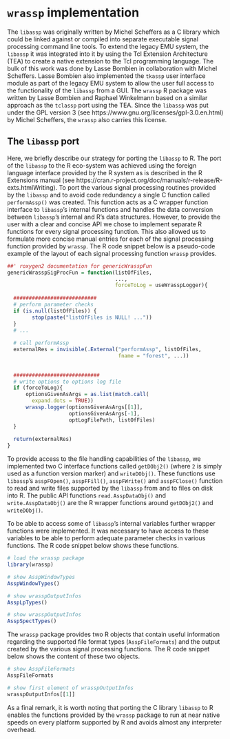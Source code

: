 # `wrassp` implementation {#chap:wrassp_impl}

The `libassp` was originally written by Michel Scheffers as a C library which could be linked against or compiled into separate executable signal processing command line tools. To extend the legacy EMU system, the `libassp` it was integrated into it by using the Tcl Extension Architecture (TEA) to create a native extension to the Tcl programming language. The bulk of this work was done by Lasse Bombien in collaboration with Michel Scheffers. Lasse Bombien also implemented the `tkassp` user interface module as part of the legacy EMU system to allow the user full access to the functionality of the `libassp` from a GUI. The `wrassp` R package was written by Lasse Bombien and Raphael Winkelmann based on a similar approach as the `tclassp` port using the TEA. Since the `libassp` was put under the GPL version 3 (see https://www.gnu.org/licenses/gpl-3.0.en.html) by Michel Scheffers, the `wrassp` also carries this license.


## The `libassp` port

Here, we briefly describe our strategy for porting the `libassp` to R. The port of the `libassp` to the R eco-system was achieved using the foreign language interface provided by the R system as is described in the R Extensions manual (see https://cran.r-project.org/doc/manuals/r-release/R-exts.htmlWriting). To port the various signal processing routines provided by the `libassp` and to avoid code redundancy a single C function called `performAssp()` was created. This function acts as a C wrapper function interface to `libassp`'s internal functions and handles the data conversion between `libassp`'s internal and R's data structures. However, to provide the user with a clear and concise API we chose to implement separate R functions for every signal processing function. This also allowed us to formulate more concise manual entries for each of the signal processing function provided by `wrassp`. The R code snippet below is a pseudo-code example of the layout of each signal processing function `wrassp` provides.

```r
##' roxygen2 documentation for genericWrasspFun
genericWrasspSigProcFun = function(listOfFiles,
                                   ...,
                                   forceToLog = useWrasspLogger){
  
  ###########################
  # perform parameter checks
  if (is.null(listOfFiles)) {
		stop(paste("listOfFiles is NULL! ..."))
  }
  # ...
  
  # call performAssp
  externalRes = invisible(.External("performAssp", listOfFiles, 
                                    fname = "forest", ...))
  
  
  ############################
  # write options to options log file
  if (forceToLog){
	  optionsGivenAsArgs = as.list(match.call(
	    expand.dots = TRUE))
	  wrassp.logger(optionsGivenAsArgs[[1]], 
	                optionsGivenAsArgs[-1],
	                optLogFilePath, listOfFiles)
  }    
  
  return(externalRes)
}
```

To provide access to the file handling capabilities of the `libassp`, we implemented two C interface functions called `getDObj2()` (where `2` is simply used as a function version marker) and `writeDObj()`. These functions use `libassp`'s `asspFOpen()`, `asspFFill()`, `asspFWrite()` and `asspFClose()` function to read and write files supported by the `libassp` from and to files on disk into R. The public API functions `read.AsspDataObj()` and `write.AsspDataObj()` are the R wrapper functions around `getDObj2()` and `writeDObj()`.

To be able to access some of `libassp`'s internal variables further wrapper functions were implemented. It was necessary to have access to these variables to be able to perform adequate parameter checks in various functions. The R code snippet below shows these functions.


```r
# load the wrassp package
library(wrassp)

# show AsspWindowTypes
AsspWindowTypes()

# show wrasspOutputInfos
AsspLpTypes()

# show wrasspOutputInfos
AsspSpectTypes()
```

The `wrassp` package provides two R objects that contain useful information regarding the supported file format types (`AsspFileFormats`) and the output created by the various signal processing functions. The R code snippet below shows the content of these two objects.

```r
# show AsspFileFormats
AsspFileFormats

# show first element of wrasspOutputInfos
wrasspOutputInfos[[1]]
```

As a final remark, it is worth noting that porting the C library `libassp` to R enables the functions provided by the `wrassp` package to run at near native speeds on every platform supported by R and avoids almost any interpreter overhead.
